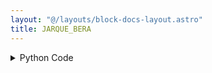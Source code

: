 ```yaml
---
layout: "@/layouts/block-docs-layout.astro"
title: JARQUE_BERA
---
```



<PythonDocsDisplay docstring={docstring} />
<AppDisplay app={app} client:visible />

<details>
<summary>Python Code</summary>
```python
from flojoy import OrderedPair, flojoy, Matrix, Scalar
import numpy as np
from collections import namedtuple
from typing import Literal

import scipy.stats


@flojoy
def JARQUE_BERA(
    default: OrderedPair | Matrix,
    select_return: Literal["jb_value", "p"] = "jb_value",
) -> OrderedPair | Matrix | Scalar:
    """The JARQUE_BERA node is based on a numpy or scipy function.

    The description of that function is as follows:

        Perform the Jarque-Bera goodness of fit test on sample data.

        The Jarque-Bera test tests whether the sample data has the skewness and kurtosis matching a normal distribution.

        Note that this test only works for a large enough number of data samples (>2000) as the test statistic asymptotically has a Chi-squared distribution with 2 degrees of freedom.

    Parameters
    ----------
    select_return : 'jb_value', 'p'
        Select the desired object to return.
        See the respective function docs for descriptors.
    x : array_like
        Observations of a random variable.

    Returns
    -------
    DataContainer
        type 'ordered pair', 'scalar', or 'matrix'
    """

    result = scipy.stats.jarque_bera(
        x=default.y,
    )

    return_list = ["jb_value", "p"]
    if isinstance(result, tuple):
        res_dict = {}
        num = min(len(result), len(return_list))
        for i in range(num):
            res_dict[return_list[i]] = result[i]
        result = res_dict[select_return]
    else:
        result = result._asdict()
        result = result[select_return]

    if isinstance(result, np.ndarray):
        result = OrderedPair(x=default.x, y=result)
    else:
        assert isinstance(
            result, np.number | float | int
        ), f"Expected np.number, float or int for result, got {type(result)}"
        result = Scalar(c=float(result))

    return result

```
[Find this Flojoy Block on GitHub](https://github.com/flojoy-ai/blocks/blob/main/blocks/SCIPY/STATS/JARQUE_BERA/JARQUE_BERA.py)
</details>


## Example
